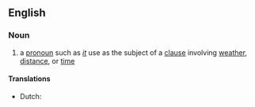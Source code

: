 {{also|impersonal-subject}}
==English==

===Noun===
{{examples-right|It is snowing. It is getting late.}}
{{en-noun}}

# a [[pronoun]] such as ''[[it]]'' use as the subject of a [[clause]] involving [[weather]], [[distance]], or [[time]]

====Translations====
{{trans-top|pronoun when used as subject}}
* Dutch: {{t|nl|loos onderwerp|n}}
{{trans-mid}}
{{trans-bottom}}